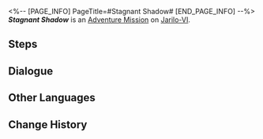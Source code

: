 <%-- [PAGE_INFO]
PageTitle=#Stagnant Shadow#
[END_PAGE_INFO] --%>
{{Stub|Dialogue.}}
{{Mission Infobox
|id            = 4010127
|title         = 
|image         = <!--Mission Stagnant Shadow.png-->
|type          = Adventure
|event_name    = 
|chapter       = 
|requirements  = [[Trailblaze Mission]] ''[[Trial of Equilibrium: Part Two]]'' completed
|summary       = <!--official mission summary from Fate's Atlas-->
|characters    = Trailblazer
|startLocation = [[Jarilo-VI]] - [[Corridor of Fading Echoes]]
|world         = Jarilo-VI
|area          = Corridor of Fading Echoes
|prev          = 
|next          = ???
|rewards       = 
}}
'''''Stagnant Shadow''''' is an [[Adventure Mission]] on [[Jarilo-VI]].

==Steps==


<!--
==Gameplay Notes==

--><!--
==Trial Character==

-->
==Dialogue==
{{Stub Dialogue}}

{{Dialogue End}}

==Other Languages==
{{Other Languages
|en   = Stagnant Shadow
|zhs  = 「凝滞虚影」
|zht  = 「凝滯虛影」
|ja   = 「凝結虚影」
|ko   = 「정체된 허영」
|es   = Sombra paralizada
|fr   = Ombre stagnante
|ru   = Застойная тень
|th   = Stagnant Shadow
|vi   = "Hư Ảnh Ngưng Đọng"
|de   = Ruhender Schatten
|id   = "Stagnant Shadow"
|pt   = Sombra Estagnada
}}

==Change History==
{{Change History|1.0}}
